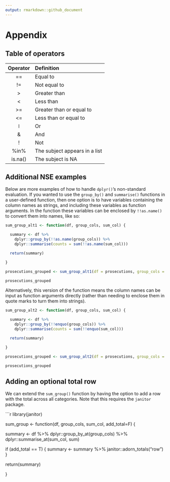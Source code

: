 ```yaml
---
output: rmarkdown::github_document
---
```


# Appendix

## Table of operators

| Operator | Definition |
| :------: | :--------- |
|    ==    | Equal to                      |
|    !=    | Not equal to                  |
|    >     | Greater than                  |
|    <     | Less than                     |
|    >=    | Greater than or equal to      |
|    <=    | Less than or equal to         |
|  &#448;  | Or                            |
|    &     | And                           |
|    !     | Not                           |
|   %in%   | The subject appears in a list |
| is.na()  | The subject is NA             |

## Additional NSE examples

Below are more examples of how to handle `dplyr()`'s non-standard evaluation. If you wanted to use the `group_by()` and `summarise()` functions in a user-defined function, then one option is to have variables containing the column names as strings, and including these variables as function arguments. In the function these variables can be enclosed by `!!as.name()` to convert them into names, like so:

```r

sum_group_alt1 <- function(df, group_cols, sum_col) {

  summary <- df %>%
    dplyr::group_by(!!as.name(group_cols)) %>%
    dplyr::summarise(counts = sum(!!as.name(sum_col)))

  return(summary)

}

prosecutions_grouped <- sum_group_alt1(df = prosecutions, group_cols = "age_range", sum_col = "count")

prosecutions_grouped

```

Alternatively, this version of the function means the column names can be input as function arguments directly (rather than needing to enclose them in quote marks to turn them into strings).

```r
sum_group_alt2 <- function(df, group_cols, sum_col) {

  summary <- df %>%
    dplyr::group_by(!!enquo(group_cols)) %>%
    dplyr::summarise(counts = sum(!!enquo(sum_col)))

  return(summary)

}

prosecutions_grouped <- sum_group_alt2(df = prosecutions, group_cols = age_range, sum_col = count)

prosecutions_grouped

```

## Adding an optional total row

We can extend the `sum_group()` function by having the option to add a row with the total across all categories. Note that this requires the `janitor` package.

```r
library(janitor)

sum_group <- function(df, group_cols, sum_col, add_total=F) {
  
  summary <- df %>%
    dplyr::group_by_at(group_cols) %>%
    dplyr::summarise_at(sum_col, sum)
  
  if (add_total == T) {
    summary <- summary %>% janitor::adorn_totals("row")
  }
  
  return(summary)
  
}

